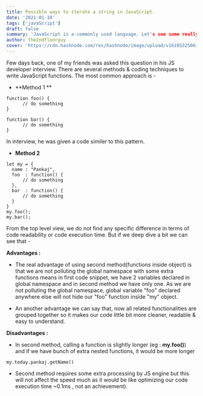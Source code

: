 ```yaml
---
title: Possible ways to iterate a string in JavaScript.
date: '2021-01-10'
tags: ['javaScript']
draft: false
summary: 'JavaScript is a commonly used language. Let's see some really intresting methods to iterate a string in JavaScript.'
author: the2ndfloorguy
cover: 'https://cdn.hashnode.com/res/hashnode/image/upload/v1610532506131/r1aOm5ddu.png'
---
```


Few days back, one of my friends was asked this question in his JS developer interview. There are several methods & coding techniques to write JavaScript functions. The most common approach is -

- **Method 1 **

```
function foo() {
      // do something 
}

function bar() {
      // do something 
}
``` 

In interview, he was given a code similer to this pattern.

- **Method 2**


```
let my = {
  name : "Pankaj",
  foo  : function() {
      // do something
  },
  bar  : function() {
      // do something
  }
}
my.foo();
my.bar();
``` 

From the top level view, we do not find any specific difference in terms of code readability or code execution time. But if we deep dive a bit we can see that -

**Advantages :**

- The real advantage of using second method(functions inside object) is that we are not polluting the global namespace with some extra functions means in first code snippet, we have 2 variables declared in global namespace and in second method we have only one. As we are not polluting the global namespace, global variable "foo" declared anywhere else will not hide our "foo" function inside "my" object.

- An another advantage we can say that, now all related functionalities are grouped together so it makes our code little bit more cleaner, readable & easy to understand.

**Disadvantages :**

- In second method, calling a function is slightly longer (eg : **my.foo()**) and if we have bunch of extra nested functions, it would be more longer

```
my.today.pankaj.getName()
``` 


- Second method requires some extra processing by JS engine but this will not affect the speed much as it would be like optimizing our code execution time ~0.1ms , not an achievement).